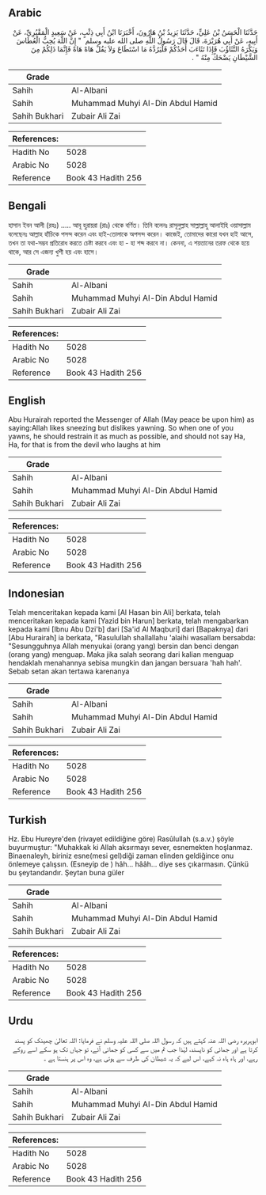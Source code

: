 ## Arabic


<div dir="rtl" lang="ar" style={{fontSize:'larger',backgroundColor:'#f8f9fa',padding:20}}>
حَدَّثَنَا الْحَسَنُ بْنُ عَلِيٍّ، حَدَّثَنَا يَزِيدُ بْنُ هَارُونَ، أَخْبَرَنَا ابْنُ أَبِي ذِئْبٍ، عَنْ سَعِيدٍ الْمَقْبُرِيِّ، عَنْ أَبِيهِ، عَنْ أَبِي هُرَيْرَةَ، قَالَ قَالَ رَسُولُ اللَّهِ صلى الله عليه وسلم ‏ "‏ إِنَّ اللَّهَ يُحِبُّ الْعُطَاسَ وَيَكْرَهُ التَّثَاؤُبَ فَإِذَا تَثَاءَبَ أَحَدُكُمْ فَلْيَرُدَّهُ مَا اسْتَطَاعَ وَلاَ يَقُلْ هَاهْ هَاهْ فَإِنَّمَا ذَلِكُمْ مِنَ الشَّيْطَانِ يَضْحَكُ مِنْهُ ‏"‏ ‏.‏
</div>
<div style={{backgroundColor:'#f8f9fa',padding:20, marginBottom: 10}}><table> <thead> <tr> <th>Grade</th> <th></th> </tr> </thead> <tbody> <tr><td>Sahih</td><td>Al-Albani</td></tr><tr><td>Sahih</td><td>Muhammad Muhyi Al-Din Abdul Hamid</td></tr><tr><td>Sahih Bukhari</td><td>Zubair Ali Zai</td></tr></tbody></table><table> <thead> <tr> <th>References:</th> <th></th> </tr> </thead> <tbody><tr><td>Hadith No</td><td>5028</td></tr><tr><td>Arabic No</td><td>5028</td></tr><tr><td>Reference</td><td>Book 43 Hadith 256</td></tr></tbody></table></div>

## Bengali


<div dir="ltr" lang="bn" style={{fontSize:'larger',backgroundColor:'#f8f9fa',padding:20}}>
হাসান ইবন আলী (রহঃ) ..... আবূ হুরায়রা (রাঃ) থেকে বর্ণিত। তিনি বলেনঃ রাসূলুল্লাহ সাল্লাল্লাহু আলাইহি ওয়াসাল্লাম বলেছেনঃ আল্লাহ হাঁচিকে পসন্দ করেন এবং হাই-তোলাকে অপসন্দ করেন। কাজেই, তোমাদের কারো যখন হাই আসে, তখন তা যথা-সম্ভব প্রতিরোধ করতে চেষ্টা করবে এবং হা - হা শব্দ করবে না। কেননা, এ শয়তানের তরফ থেকে হয়ে থাকে, আর সে এজন্য খুশী হয় এবং হাসে।
</div>
<div style={{backgroundColor:'#f8f9fa',padding:20, marginBottom: 10}}><table> <thead> <tr> <th>Grade</th> <th></th> </tr> </thead> <tbody> <tr><td>Sahih</td><td>Al-Albani</td></tr><tr><td>Sahih</td><td>Muhammad Muhyi Al-Din Abdul Hamid</td></tr><tr><td>Sahih Bukhari</td><td>Zubair Ali Zai</td></tr></tbody></table><table> <thead> <tr> <th>References:</th> <th></th> </tr> </thead> <tbody><tr><td>Hadith No</td><td>5028</td></tr><tr><td>Arabic No</td><td>5028</td></tr><tr><td>Reference</td><td>Book 43 Hadith 256</td></tr></tbody></table></div>

## English


<div dir="ltr" lang="en" style={{fontSize:'larger',backgroundColor:'#f8f9fa',padding:20}}>
Abu Hurairah reported the Messenger of Allah (May peace be upon him) as saying:Allah likes sneezing but dislikes yawning. So when one of you yawns, he should restrain it as much as possible, and should not say Ha, Ha, for that is from the devil who laughs at him
</div>
<div style={{backgroundColor:'#f8f9fa',padding:20, marginBottom: 10}}><table> <thead> <tr> <th>Grade</th> <th></th> </tr> </thead> <tbody> <tr><td>Sahih</td><td>Al-Albani</td></tr><tr><td>Sahih</td><td>Muhammad Muhyi Al-Din Abdul Hamid</td></tr><tr><td>Sahih Bukhari</td><td>Zubair Ali Zai</td></tr></tbody></table><table> <thead> <tr> <th>References:</th> <th></th> </tr> </thead> <tbody><tr><td>Hadith No</td><td>5028</td></tr><tr><td>Arabic No</td><td>5028</td></tr><tr><td>Reference</td><td>Book 43 Hadith 256</td></tr></tbody></table></div>

## Indonesian


<div dir="ltr" lang="id" style={{fontSize:'larger',backgroundColor:'#f8f9fa',padding:20}}>
Telah menceritakan kepada kami [Al Hasan bin Ali] berkata, telah menceritakan kepada kami [Yazid bin Harun] berkata, telah mengabarkan kepada kami [Ibnu Abu Dzi'b] dari [Sa'id Al Maqburi] dari [Bapaknya] dari [Abu Hurairah] ia berkata, "Rasulullah shallallahu 'alaihi wasallam bersabda: "Sesungguhnya Allah menyukai (orang yang) bersin dan benci dengan (orang yang) menguap. Maka jika salah seorang dari kalian menguap hendaklah menahannya sebisa mungkin dan jangan bersuara 'hah hah'. Sebab setan akan tertawa karenanya
</div>
<div style={{backgroundColor:'#f8f9fa',padding:20, marginBottom: 10}}><table> <thead> <tr> <th>Grade</th> <th></th> </tr> </thead> <tbody> <tr><td>Sahih</td><td>Al-Albani</td></tr><tr><td>Sahih</td><td>Muhammad Muhyi Al-Din Abdul Hamid</td></tr><tr><td>Sahih Bukhari</td><td>Zubair Ali Zai</td></tr></tbody></table><table> <thead> <tr> <th>References:</th> <th></th> </tr> </thead> <tbody><tr><td>Hadith No</td><td>5028</td></tr><tr><td>Arabic No</td><td>5028</td></tr><tr><td>Reference</td><td>Book 43 Hadith 256</td></tr></tbody></table></div>

## Turkish


<div dir="ltr" lang="tr" style={{fontSize:'larger',backgroundColor:'#f8f9fa',padding:20}}>
Hz. Ebu Hureyre'den (rivayet edildiğine göre) Rasûlullah (s.a.v.) şöyle buyurmuştur: "Muhakkak ki Allah aksırmayı sever, esnemekten hoşlanmaz. Binaenaleyh, biriniz esne(mesi gel)diği zaman elinden geldiğince onu önlemeye çalışsın. (Esneyip de ) hâh... hââh... diye ses çıkarmasın. Çünkü bu şeytandandır. Şeytan buna güler
</div>
<div style={{backgroundColor:'#f8f9fa',padding:20, marginBottom: 10}}><table> <thead> <tr> <th>Grade</th> <th></th> </tr> </thead> <tbody> <tr><td>Sahih</td><td>Al-Albani</td></tr><tr><td>Sahih</td><td>Muhammad Muhyi Al-Din Abdul Hamid</td></tr><tr><td>Sahih Bukhari</td><td>Zubair Ali Zai</td></tr></tbody></table><table> <thead> <tr> <th>References:</th> <th></th> </tr> </thead> <tbody><tr><td>Hadith No</td><td>5028</td></tr><tr><td>Arabic No</td><td>5028</td></tr><tr><td>Reference</td><td>Book 43 Hadith 256</td></tr></tbody></table></div>

## Urdu


<div dir="rtl" lang="ur" style={{fontSize:'larger',backgroundColor:'#f8f9fa',padding:20}}>
ابوہریرہ رضی اللہ عنہ کہتے ہیں کہ رسول اللہ صلی اللہ علیہ وسلم نے فرمایا: اللہ تعالیٰ چھینک کو پسند کرتا ہے اور جمائی کو ناپسند، لہٰذا جب تم میں سے کسی کو جمائی آئے، تو جہاں تک ہو سکے اسے روکے رہے، اور ہاہ ہاہ نہ کہے، اس لیے کہ یہ شیطان کی طرف سے ہوتی ہے، وہ اس پر ہنستا ہے ۔
</div>
<div style={{backgroundColor:'#f8f9fa',padding:20, marginBottom: 10}}><table> <thead> <tr> <th>Grade</th> <th></th> </tr> </thead> <tbody> <tr><td>Sahih</td><td>Al-Albani</td></tr><tr><td>Sahih</td><td>Muhammad Muhyi Al-Din Abdul Hamid</td></tr><tr><td>Sahih Bukhari</td><td>Zubair Ali Zai</td></tr></tbody></table><table> <thead> <tr> <th>References:</th> <th></th> </tr> </thead> <tbody><tr><td>Hadith No</td><td>5028</td></tr><tr><td>Arabic No</td><td>5028</td></tr><tr><td>Reference</td><td>Book 43 Hadith 256</td></tr></tbody></table></div>